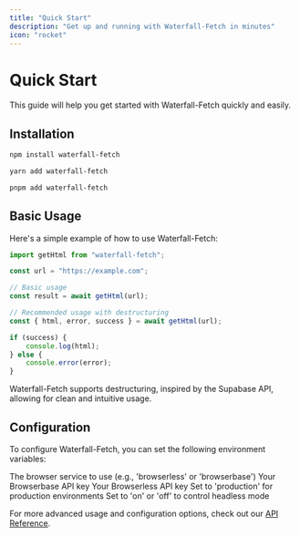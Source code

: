 ```yaml
---
title: "Quick Start"
description: "Get up and running with Waterfall-Fetch in minutes"
icon: "rocket"
---
```


# Quick Start

This guide will help you get started with Waterfall-Fetch quickly and easily.

## Installation

<CodeGroup>

```bash npm
npm install waterfall-fetch
```

```bash yarn
yarn add waterfall-fetch
```

```bash pnpm
pnpm add waterfall-fetch
```

</CodeGroup>

## Basic Usage

Here's a simple example of how to use Waterfall-Fetch:

```typescript
import getHtml from "waterfall-fetch";

const url = "https://example.com";

// Basic usage
const result = await getHtml(url);

// Recommended usage with destructuring
const { html, error, success } = await getHtml(url);

if (success) {
	console.log(html);
} else {
	console.error(error);
}
```

<Tip>Waterfall-Fetch supports destructuring, inspired by the Supabase API, allowing for clean and intuitive usage.</Tip>

## Configuration

To configure Waterfall-Fetch, you can set the following environment variables:

<ParamField body="BROWSER_SERVICE" type="string">
	The browser service to use (e.g., 'browserless' or 'browserbase')
</ParamField>

<ParamField body="BROWSERBASE_API_KEY" type="string">
	Your Browserbase API key
</ParamField>

<ParamField body="BROWSERLESS_API_KEY" type="string">
	Your Browserless API key
</ParamField>

<ParamField body="NODE_ENV" type="string">
	Set to 'production' for production environments
</ParamField>

<ParamField body="HEADLESS" type="string">
	Set to 'on' or 'off' to control headless mode
</ParamField>

For more advanced usage and configuration options, check out our [API Reference](/api-reference/gethtml).